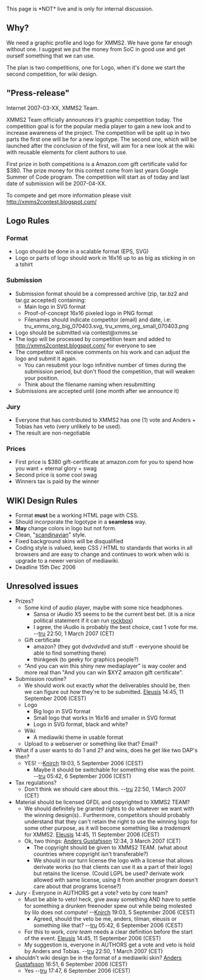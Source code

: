This page is *NOT* live and is only for internal discussion.


== Why? ==

We need a graphic profile and logo for XMMS2. We have gone far enough without one. I suggest we put the money from SoC in good use and get ourself something that we can use.

The plan is two competitions, one for Logo, when it's done we start the second competition, for wiki design.

== "Press-release" ==
Internet 2007-03-XX, XMMS2 Team.

XMMS2 Team officially announces it's graphic competition today. The competition goal is for the popular media player to gain a new look and to increase awareness of the project. The competition will be split up in two parts the first one will be for a new logotype. The second one, which will be launched after the conclusion of the first, will aim for a new look at the wiki with reusable elements for client authors to use.

First prize in both competitions is a Amazon.com gift certificate valid for $380. The prize money for this contest come from last years Google Summer of Code program. The competition will start as of today and last date of submission will be 2007-04-XX.

To compete and get more information please visit http://xmms2contest.blogspot.com/

== Logo Rules ==

=== Format ===
* Logo should be done in a scalable format (EPS, SVG)
* Logo or parts of logo should work in 16x16 up to as big as sticking in on a tshirt

=== Submission ===
* Submission format should be a compressed archive (zip, tar.bz2 and tar.gz accepted) containing:
** Main logo in SVG format
** Proof-of-concept 16x16 pixeled logo in PNG format
** Filenames should indicate competitor (email) and date, i.e: tru_xmms_org_big_070403.svg, tru_xmms_org_small_070403.png
* Logo should be submitted via contest@xmms.se
* The logo will be processed by competition team and added to http://xmms2contest.blogspot.com/ for everyone to see
* The competitor will receive comments on his work and can adjust the logo and submit it again.
** You can resubmit your logo infinitive number of times during the submission period, but don't flood the competition, that will weaken your position.
** Think about the filename naming when resubmitting
* Submissions are accepted until (one month after we announce it)

=== Jury ===
* Everyone that has contributed to XMMS2 has one (1) vote and Anders + Tobias has veto (very unlikely to be used).
* The result are non-negotiable

=== Prices ===
* First price is $380 gift-certificate at amazon.com for you to spend how you want + eternal glory + swag
* Second price is some cool swag
* Winners tax is paid by the winner

== WIKI Design Rules ==

* Format '''must''' be a working HTML page with CSS.
* Should incorporate the logotype in a '''seamless''' way.
* '''May''' change colors in logo but not form.
* Clean, "[[Wikipedia:Scandinavian Design|scandinavian]]" style.
* Fixed background skins will be disqualified
* Coding style is valued, keep CSS / HTML to standards that works in all browsers and are easy to change and continues to work when wiki is upgrade to a newer version of mediawiki.
* Deadline 15th Dec 2006

== Unresolved issues ==
* Prizes?
** Some kind of audio player, maybe with some nice headphones.
*** Sansa or iAudio X5 seems to be the current best bet. (it is a nice political statement if it can run [http://www.rockbox.org/twiki/bin/view/Main/TargetStatus rockbox])
*** I agree, the iAudio is probably the best choice, cast 1 vote for me. --[[User:TobiasRundstrÃ¶m|tru]] 22:50, 1 March 2007 (CET)
** Gift certificate
*** amazon? (they got dvdvdvdvd and stuff - everyone should be able to find something there)
*** thinkgeek (to geeky for graphics people?)
** "And you can win this shiny new mediaplayer" is way cooler and more real than "And you can win $XYZ amazon gift certificate".
* Submission routine?
** We should work out exactly ''what'' the deliverables should be, then we can figure out ''how'' they're to be submitted. [[User:Eleusis|Eleusis]] 14:45, 11 September 2006 (CEST)
** Logo
*** Big logo in SVG format
*** Small logo that works in 16x16 and smaller in SVG format
*** Logo in SVG format, black and white?
** Wiki
*** A mediawiki theme in usable format
** Upload to a webserver or something like that? Email?
* What if a user wants to do 1 and 2? and wins, does he get like two DAP's then?
** YES! --[[User:Knirch|Knirch]] 19:03, 5 September 2006 (CEST)
*** Maybe it should be switchable for something else was the point. --[[User:TobiasRundstrÃ¶m|tru]] 05:42, 6 September 2006 (CEST)
* Tax regulations?
** Don't think we should care about this. --[[User:TobiasRundstrÃ¶m|tru]] 22:50, 1 March 2007 (CET)
* Material should be licensed GFDL and copyrighted to XMMS2 TEAM?
** We should definitely be granted rights to do whatever we want with the winning design(s).. Furthermore, competitors should probably understand that they can't retain the right to use the winning logo for some other purpose, as it will become something like a ''trademark'' for XMMS2. [[User:Eleusis|Eleusis]] 14:45, 11 September 2006 (CEST)
** Ok, two things: [[User:Anders Gustafsson|Anders Gustafsson]] 12:34, 3 March 2007 (CET)
*** The copyright should be given to XMMS2 TEAM. (what about countries where copyright isn't transferable?)
*** We should in our turn license the logo with a license that allows derivate works (so that clients can use it as a part of their logo) but retains the license. (Could LGPL be used? derivate work allowed with same license, using it from another program doesn't care about that programs license?)
* Jury - Everyone in AUTHORS get a vote? veto by core team?
** Must be able to veto! heck, give away something AND have to settle for something a drunken freenoder spew out while being molested by lilo does not compute! --[[User:Knirch|Knirch]] 19:03, 5 September 2006 (CEST)
*** Agreed, should the veto be me, anders, tilman, eleusis or something like that? --[[User:TobiasRundstrÃ¶m|tru]] 05:42, 6 September 2006 (CEST)
** For this to work, ''core team'' needs a clear definition before the start of the event. [[User:Eleusis|Eleusis]] 14:45, 11 September 2006 (CEST)
** My suggestion is, everyone in AUTHORS get a vote and veto is hold by Anders and Tobias. --[[User:TobiasRundstrÃ¶m|tru]] 22:50, 1 March 2007 (CET)
* shouldn't wiki design be in the format of a mediawiki skin? [[User:Anders Gustafsson|Anders Gustafsson]] 16:51, 6 September 2006 (CEST)
** Yes --[[User:TobiasRundstrÃ¶m|tru]] 17:47, 6 September 2006 (CEST)